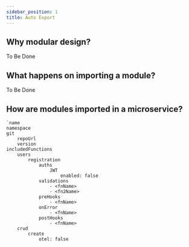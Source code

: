 ```yaml
---
sidebar_position: 1
title: Auto Export
---
```


## Why modular design?

To Be Done

## What happens on importing a module?

To Be Done

## How are modules imported in a microservice?

    `name
    namespace
    git
        repoUrl
        version
    includedFunctions
        users
            registration
                auths
                    JWT
                        enabled: false
                validations
                    - <fnName>
                    - <fn2Name>
                preHooks
                    - <fnName>
                onError
                    - <fnName>
                postHooks
                    - <fnName>
        crud
            create
                otel: false
